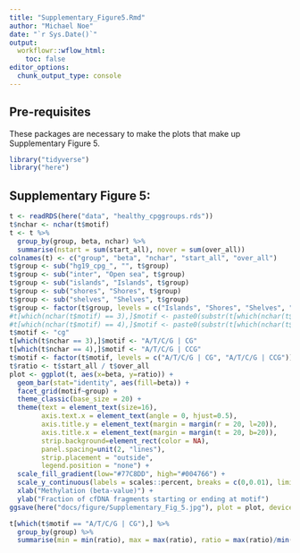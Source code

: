```yaml
---
title: "Supplementary_Figure5.Rmd"
author: "Michael Noe"
date: "`r Sys.Date()`" 
output:
  workflowr::wflow_html:
    toc: false
editor_options:
  chunk_output_type: console
---
```



## Pre-requisites

These packages are necessary to make the plots that make up Supplementary Figure 5.

```r
library("tidyverse")
library("here")
```

## Supplementary Figure 5: 

```r
t <- readRDS(here("data", "healthy_cpggroups.rds"))
t$nchar <- nchar(t$motif)
t <- t %>%
  group_by(group, beta, nchar) %>%
  summarise(nstart = sum(start_all), nover = sum(over_all))
colnames(t) <- c("group", "beta", "nchar", "start_all", "over_all")
t$group <- sub("hg19_cpg_", "", t$group)
t$group <- sub("inter", "Open sea", t$group)
t$group <- sub("islands", "Islands", t$group)
t$group <- sub("shores", "Shores", t$group)
t$group <- sub("shelves", "Shelves", t$group)
t$group <- factor(t$group, levels = c("Islands", "Shores", "Shelves", "Open sea"))
#t[which(nchar(t$motif) == 3),]$motif <- paste0(substr(t[which(nchar(t$motif) == 3),]$motif, 1,1), " | ", substr(t[which(nchar(t$motif) == 3),]$motif, 2,3))
#t[which(nchar(t$motif) == 4),]$motif <- paste0(substr(t[which(nchar(t$motif) == 4),]$motif, 1,1), " | ", substr(t[which(nchar(t$motif) == 4),]$motif, 2,4))
t$motif <- "cg"
t[which(t$nchar == 3),]$motif <- "A/T/C/G | CG"
t[which(t$nchar == 4),]$motif <- "A/T/C/G | CCG"
t$motif <- factor(t$motif, levels = c("A/T/C/G | CG", "A/T/C/G | CCG"))
t$ratio <- t$start_all / t$over_all
plot <- ggplot(t, aes(x=beta, y=ratio)) +
  geom_bar(stat="identity", aes(fill=beta)) +
  facet_grid(motif~group) +
  theme_classic(base_size = 20) + 
  theme(text = element_text(size=16),
        axis.text.x = element_text(angle = 0, hjust=0.5),
        axis.title.y = element_text(margin = margin(r = 20, l=20)),
        axis.title.x = element_text(margin = margin(t = 20, b=20)),
        strip.background=element_rect(color = NA),
        panel.spacing=unit(2, "lines"),
        strip.placement = "outside",
        legend.position = "none") +
  scale_fill_gradient(low="#77C8DD", high="#004766") + 
  scale_y_continuous(labels = scales::percent, breaks = c(0,0.01), limits = c(0,0.01)) +
  xlab("Methylation (beta-value)") +
  ylab("Fraction of cfDNA fragments starting or ending at motif")
ggsave(here("docs/figure/Supplementary_Fig_5.jpg"), plot = plot, device = "jpeg",width = 20, height=12,units = "in", dpi=300)
```

```r

t[which(t$motif == "A/T/C/G | CG"),] %>%
  group_by(group) %>%
  summarise(min = min(ratio), max = max(ratio), ratio = max(ratio)/min(ratio))

```

